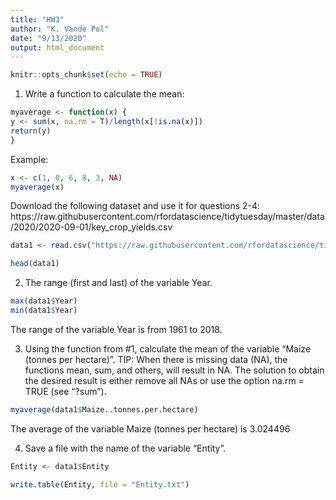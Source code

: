 ```yaml
---
title: "HW3"
author: "K. Vande Pol"
date: "9/13/2020"
output: html_document
---
```


```r
knitr::opts_chunk$set(echo = TRUE)
```

1) Write a function to calculate the mean:
```r
myaverage <- function(x) {
y <- sum(x, na.rm = T)/length(x[!is.na(x)])
return(y)
}
```
Example:
```r
x <- c(1, 0, 6, 8, 3, NA)
myaverage(x)
```


Download the following dataset and use it for questions 2-4: https://raw.githubusercontent.com/rfordatascience/tidytuesday/master/data/2020/2020-09-01/key_crop_yields.csv

```r
data1 <- read.csv("https://raw.githubusercontent.com/rfordatascience/tidytuesday/master/data/2020/2020-09-01/key_crop_yields.csv", header = T)

head(data1)
```

2) The range (first and last) of the variable Year.

```r
max(data1$Year)
min(data1$Year)
```
The range of the variable Year is from 1961 to 2018.


3) Using the function from #1, calculate the mean of the variable "Maize (tonnes per hectare)".  TIP: When there is missing data (NA), the functions mean, sum, and others, will result in NA. The solution to obtain the desired result is either remove all NAs or use the option na.rm = TRUE (see "?sum").


```r
myaverage(data1$Maize..tonnes.per.hectare)
```
The average of the variable Maize (tonnes per hectare) is 3.024496


4) Save a file with the name of the variable "Entity".

```r
Entity <- data1$Entity

write.table(Entity, file = "Entity.txt")
```


